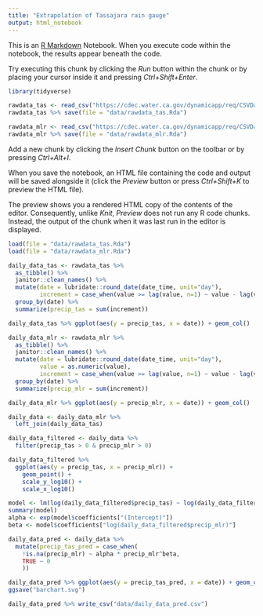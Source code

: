 ```yaml
---
title: "Extrapolation of Tassajara rain gauge"
output: html_notebook
---
```


This is an [R Markdown](http://rmarkdown.rstudio.com) Notebook. When you execute code within the notebook, the results appear beneath the code. 

Try executing this chunk by clicking the *Run* button within the chunk or by placing your cursor inside it and pressing *Ctrl+Shift+Enter*. 

```r
library(tidyverse)
```

```r
rawdata_tas <- read_csv("https://cdec.water.ca.gov/dynamicapp/req/CSVDataServlet?Stations=TAS&SensorNums=16&dur_code=E&Start=1900-01-01&End=2023-02-16")
rawdata_tas %>% save(file = "data/rawdata_tas.Rda")

rawdata_mlr <- read_csv("https://cdec.water.ca.gov/dynamicapp/req/CSVDataServlet?Stations=MLR&SensorNums=2&dur_code=H&Start=1900-01-01&End=2023-02-16")
rawdata_mlr %>% save(file = "data/rawdata_mlr.Rda")

```

Add a new chunk by clicking the *Insert Chunk* button on the toolbar or by pressing *Ctrl+Alt+I*.

When you save the notebook, an HTML file containing the code and output will be saved alongside it (click the *Preview* button or press *Ctrl+Shift+K* to preview the HTML file).

The preview shows you a rendered HTML copy of the contents of the editor. Consequently, unlike *Knit*, *Preview* does not run any R code chunks. Instead, the output of the chunk when it was last run in the editor is displayed.


```r
load(file = "data/rawdata_tas.Rda")
load(file = "data/rawdata_mlr.Rda")

daily_data_tas <- rawdata_tas %>%
  as_tibble() %>%
  janitor::clean_names() %>% 
  mutate(date = lubridate::round_date(date_time, unit="day"),
         increment = case_when(value >= lag(value, n=1) ~ value - lag(value, n=1))) %>%
  group_by(date) %>%
  summarize(precip_tas = sum(increment))

daily_data_tas %>% ggplot(aes(y = precip_tas, x = date)) + geom_col()

daily_data_mlr <- rawdata_mlr %>% 
  as_tibble() %>%
  janitor::clean_names() %>% 
  mutate(date = lubridate::round_date(date_time, unit="day"),
         value = as.numeric(value),
         increment = case_when(value >= lag(value, n=1) ~ value - lag(value, n=1))) %>%
  group_by(date) %>%
  summarize(precip_mlr = sum(increment))

daily_data_mlr %>% ggplot(aes(y = precip_mlr, x = date)) + geom_col()


```

```r

daily_data <- daily_data_mlr %>% 
  left_join(daily_data_tas) 

daily_data_filtered <- daily_data %>%
  filter(precip_tas > 0 & precip_mlr > 0)

daily_data_filtered %>% 
  ggplot(aes(y = precip_tas, x = precip_mlr)) +
    geom_point() +
    scale_y_log10() +
    scale_x_log10()

model <- lm(log(daily_data_filtered$precip_tas) ~ log(daily_data_filtered$precip_mlr))
summary(model)
alpha <- exp(model$coefficients["(Intercept)"])
beta <- model$coefficients["log(daily_data_filtered$precip_mlr)"]

daily_data_pred <- daily_data %>% 
  mutate(precip_tas_pred = case_when(
    !is.na(precip_mlr) ~ alpha * precip_mlr^beta, 
    TRUE ~ 0
    ))

daily_data_pred %>% ggplot(aes(y = precip_tas_pred, x = date)) + geom_col() + theme_classic()
ggsave("barchart.svg")

daily_data_pred %>% write_csv("data/daily_data_pred.csv")

```

